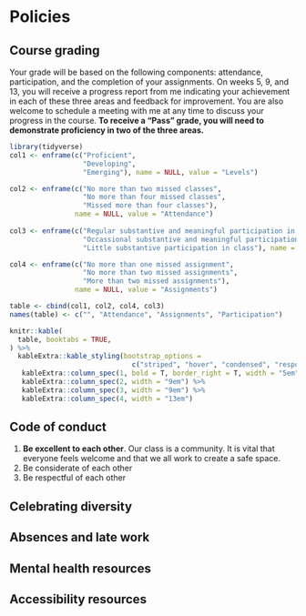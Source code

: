 # Policies {-}

## Course grading {-}

Your grade will be based on the following components: attendance, participation, and the completion of your assignments. On weeks 5, 9, and 13, you will receive a progress report from me indicating your achievement in each of these three areas and feedback for improvement. You are also welcome to schedule a meeting with me at any time to discuss your progress in the course. **To receive a "Pass" grade, you will need to demonstrate proficiency in two of the three areas.**

```r
library(tidyverse)
col1 <- enframe(c("Proficient", 
                  "Developing",
                  "Emerging"), name = NULL, value = "Levels")

col2 <- enframe(c("No more than two missed classes", 
                  "No more than four missed classes",
                  "Missed more than four classes"), 
                name = NULL, value = "Attendance")
 
col3 <- enframe(c("Regular substantive and meaningful participation in class, indicating you have done the reading and are listening to your classmates", 
                  "Occassional substantive and meaningful participation in class, indicating you have done the reading and are listening to your classmates", 
                  "Little substantive participation in class"), name = NULL, value = "Participation")

col4 <- enframe(c("No more than one missed assignment", 
                  "No more than two missed assignments",
                  "More than two missed assignments"), 
                name = NULL, value = "Assignments")

table <- cbind(col1, col2, col4, col3) 
names(table) <- c("", "Attendance", "Assignments", "Participation")

knitr::kable(
  table, booktabs = TRUE,
) %>%
  kableExtra::kable_styling(bootstrap_options = 
                              c("striped", "hover", "condensed", "responsive")) %>%
   kableExtra::column_spec(1, bold = T, border_right = T, width = "5em") %>%
   kableExtra::column_spec(2, width = "9em") %>%
   kableExtra::column_spec(3, width = "9em") %>%
   kableExtra::column_spec(4, width = "13em")

```

## Code of conduct {-}

1. **Be excellent to each other**. Our class is a community. It is vital that everyone feels welcome and that we all work to create a safe space.
2. Be considerate of each other
3. Be respectful of each other

## Celebrating diversity {-}

## Absences and late work {-}

## Mental health resources {-}

## Accessibility resources {-}